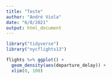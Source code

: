 ```yaml
---
title: "Teste"
author: "André Viola"
date: "6/8/2021"
output: html_document
---
```


```r
library("tidyverse")
library("nycflights13")

flights %>% ggplot() + 
  geom_density(aes(departure_delay)) +
  xlim(0, 100)

```

